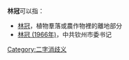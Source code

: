 '''林冠'''可以指：
* [[林冠|林冠]]，植物羣落或農作物裡的離地部分
* [[林冠_(1966年)|林冠 (1966年)]]，中共钦州市委书记

{{disambig}}

[[Category:二字消歧义|Category:二字消歧义]]